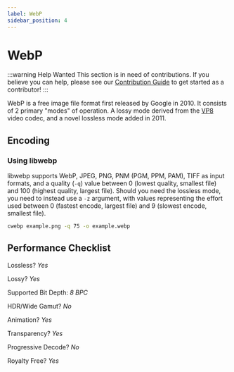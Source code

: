 ```yaml
---
label: WebP
sidebar_position: 4
---
```


# WebP

:::warning Help Wanted
This section is in need of contributions. If you believe you can help, please see our [Contribution Guide](../contribution-guide.mdx) to get started as a contributor!
:::

WebP is a free image file format first released by Google in 2010. It consists of 2 primary "modes" of operation. A lossy mode derived from the [VP8](../video/VP8.mdx) video codec, and a novel lossless mode added in 2011.

## Encoding

### Using libwebp
libwebp supports WebP, JPEG, PNG, PNM (PGM, PPM, PAM), TIFF as input formats, and a quality (`-q`) value between 0 (lowest quality, smallest file) and 100 (highest quality, largest file). Should you need the lossless mode, you need to instead use a `-z` argument, with values representing the effort used between 0 (fastest encode, largest file) and 9 (slowest encode, smallest file).
```bash
cwebp example.png -q 75 -o example.webp
```

## Performance Checklist

Lossless? *Yes*

Lossy? *Yes*

Supported Bit Depth:
*8 BPC*

HDR/Wide Gamut? *No*

Animation? *Yes*

Transparency? *Yes*

Progressive Decode? *No*

Royalty Free? *Yes*
